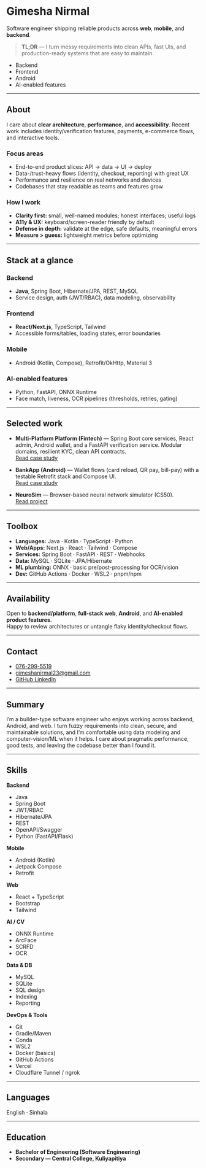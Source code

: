 # Gimesha Nirmal

<div className="text-lg md:text-xl text-[var(--muted)] mt-1">
  Software engineer shipping reliable products across <strong>web</strong>, <strong>mobile</strong>, and <strong>backend</strong>.
</div>

> **TL;DR** — I turn messy requirements into clean APIs, fast UIs, and production-ready systems that are easy to maintain.

<ul className="mt-4 flex flex-wrap gap-2">
  <li className="hairline px-3 py-1 rounded-md text-sm flex items-center gap-2">
    <span className="icon-[tabler--server] size-4" aria-hidden="true"></span> Backend
  </li>
  <li className="hairline px-3 py-1 rounded-md text-sm flex items-center gap-2">
    <span className="icon-[tabler--layout] size-4" aria-hidden="true"></span> Frontend
  </li>
  <li className="hairline px-3 py-1 rounded-md text-sm flex items-center gap-2">
    <span className="icon-[tabler--device-mobile] size-4" aria-hidden="true"></span> Android
  </li>
  <li className="hairline px-3 py-1 rounded-md text-sm flex items-center gap-2">
    <span className="icon-[tabler--brain] size-4" aria-hidden="true"></span> AI-enabled features
  </li>
</ul>

---

## About

I care about **clear architecture**, **performance**, and **accessibility**. Recent work includes identity/verification features, payments, e-commerce flows, and interactive tools.

### Focus areas
- End-to-end product slices: API → data → UI → deploy
- Data-/trust-heavy flows (identity, checkout, reporting) with great UX
- Performance and resilience on real networks and devices
- Codebases that stay readable as teams and features grow

### How I work
- **Clarity first:** small, well-named modules; honest interfaces; useful logs  
- **A11y & UX:** keyboard/screen-reader friendly by default  
- **Defense in depth:** validate at the edge, safe defaults, meaningful errors  
- **Measure > guess:** lightweight metrics before optimizing  

---

## Stack at a glance

<div className="grid gap-4 sm:grid-cols-2">
  <div className="card p-4">
    <h3 className="text-base font-semibold mb-2 flex items-center gap-2">
      <span className="icon-[tabler--server] size-5"></span> Backend
    </h3>
    <ul className="space-y-1 text-sm">
      <li><strong>Java</strong>, Spring Boot, Hibernate/JPA, REST, MySQL</li>
      <li>Service design, auth (JWT/RBAC), data modeling, observability</li>
    </ul>
  </div>

  <div className="card p-4">
    <h3 className="text-base font-semibold mb-2 flex items-center gap-2">
      <span className="icon-[tabler--layout] size-5"></span> Frontend
    </h3>
    <ul className="space-y-1 text-sm">
      <li><strong>React/Next.js</strong>, TypeScript, Tailwind</li>
      <li>Accessible forms/tables, loading states, error boundaries</li>
    </ul>
  </div>

  <div className="card p-4">
    <h3 className="text-base font-semibold mb-2 flex items-center gap-2">
      <span className="icon-[tabler--device-mobile] size-5"></span> Mobile
    </h3>
    <ul className="space-y-1 text-sm">
      <li>Android (Kotlin, Compose), Retrofit/OkHttp, Material 3</li>
    </ul>
  </div>

  <div className="card p-4">
    <h3 className="text-base font-semibold mb-2 flex items-center gap-2">
      <span className="icon-[tabler--brain] size-5"></span> AI-enabled features
    </h3>
    <ul className="space-y-1 text-sm">
      <li>Python, FastAPI, ONNX Runtime</li>
      <li>Face match, liveness, OCR pipelines (thresholds, retries, gating)</li>
    </ul>
  </div>
</div>

---

## Selected work

- **Multi-Platform Platform (Fintech)** — Spring Boot core services, React admin, Android wallet, and a FastAPI verification service. Modular domains, resilient KYC, clean API contracts.  
  <a className="inline-flex items-center gap-2 underline hover:no-underline" href="/case-studies/multi-platform-banking-system">
    <span className="icon-[tabler--file-text] size-4"></span> Read case study
  </a>

- **BankApp (Android)** — Wallet flows (card reload, QR pay, bill-pay) with a testable Retrofit stack and Compose UI.  
  <a className="inline-flex items-center gap-2 underline hover:no-underline" href="/case-studies/bank-app">
    <span className="icon-[tabler--file-text] size-4"></span> Read case study
  </a>

- **NeuroSim** — Browser-based neural network simulator (CS50).  
  <a className="inline-flex items-center gap-2 underline hover:no-underline" href="/case-studies/neurosim">
    <span className="icon-[tabler--file-text] size-4"></span> Read project
  </a>

---

## Toolbox

- **Languages:** Java · Kotlin · TypeScript · Python  
- **Web/Apps:** Next.js · React · Tailwind · Compose  
- **Services:** Spring Boot · FastAPI · REST · Webhooks  
- **Data:** MySQL · SQLite · JPA/Hibernate  
- **ML plumbing:** ONNX · basic pre/post-processing for OCR/vision  
- **Dev:** GitHub Actions · Docker · WSL2 · pnpm/npm

---

## Availability

Open to **backend/platform**, **full-stack web**, **Android**, and **AI-enabled product features**.  
Happy to review architectures or untangle flaky identity/checkout flows.

---

## Contact

<ul className="mt-2 grid gap-3 sm:grid-cols-2">
  <li>
    <a href="tel:+94762995519" className="card flex items-center justify-between px-4 py-3 rounded-[var(--radius)] hover:shadow-md transition-shadow">
      <span className="flex items-center gap-3">
        <span className="icon-[tabler--phone] size-5 text-[var(--muted)]"></span>
        <span className="font-medium">076-299-5519</span>
      </span>
      <span className="icon-[tabler--chevron-right] size-5 text-[var(--muted)]"></span>
    </a>
  </li>
  <li>
    <a href="mailto:gimeshanirmal23@gmail.com" className="card flex items-center justify-between px-4 py-3 rounded-[var(--radius)] hover:shadow-md transition-shadow">
      <span className="flex items-center gap-3">
        <span className="icon-[tabler--mail] size-5 text-[var(--muted)]"></span>
        <span className="font-medium">gimeshanirmal23@gmail.com</span>
      </span>
      <span className="icon-[tabler--chevron-right] size-5 text-[var(--muted)]"></span>
    </a>
  </li>
  <li className="sm:col-span-2">
    <div className="grid gap-3 sm:grid-cols-2">
      <a href="https://github.com/gimesha-adikari" target="_blank" rel="noopener noreferrer" className="card flex items-center justify-between px-4 py-3 rounded-[var(--radius)] hover:shadow-md transition-shadow">
        <span className="flex items-center gap-3">
          <span className="icon-[tabler--brand-github] size-5 text-[var(--muted)]"></span>
          <span className="font-medium">GitHub</span>
        </span>
        <span className="icon-[tabler--arrow-up-right] size-5 text-[var(--muted)]"></span>
      </a>
      <a href="https://linkedin.com/in/gimesha-nirmal-490245343" target="_blank" rel="noopener noreferrer" className="card flex items-center justify-between px-4 py-3 rounded-[var(--radius)] hover:shadow-md transition-shadow">
        <span className="flex items-center gap-3">
          <span className="icon-[tabler--brand-linkedin] size-5 text-[var(--muted)]"></span>
          <span className="font-medium">LinkedIn</span>
        </span>
        <span className="icon-[tabler--arrow-up-right] size-5 text-[var(--muted)]"></span>
      </a>
    </div>
  </li>
</ul>

---

## Summary

I’m a builder-type software engineer who enjoys working across backend, Android, and web. I turn fuzzy requirements into clean, secure, and maintainable solutions, and I’m comfortable using data modeling and computer-vision/ML when it helps. I care about pragmatic performance, good tests, and leaving the codebase better than I found it.

---

## Skills

**Backend**
- Java
- Spring Boot
- JWT/RBAC
- Hibernate/JPA
- REST
- OpenAPI/Swagger
- Python (FastAPI/Flask)

**Mobile**
- Android (Kotlin)
- Jetpack Compose
- Retrofit

**Web**
- React + TypeScript
- Bootstrap
- Tailwind

**AI / CV**
- ONNX Runtime
- ArcFace
- SCRFD
- OCR

**Data &amp; DB**
- MySQL
- SQLite
- SQL design
- Indexing
- Reporting

**DevOps &amp; Tools**
- Git
- Gradle/Maven
- Conda
- WSL2
- Docker (basics)
- GitHub Actions
- Vercel
- Cloudflare Tunnel / ngrok

---

## Languages

English · Sinhala

---

## Education

- **Bachelor of Engineering (Software Engineering)**
- **Secondary — Central College, Kuliyapitiya**
